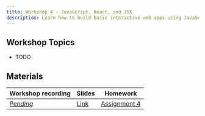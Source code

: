 ```yaml
---
title: Workshop 4 - JavaScript, React, and JSX
description: Learn how to build basic interactive web apps using JavaScript, React, and JSX.
---
```


## Workshop Topics

- TODO

## Materials

| Workshop recording  | Slides                                                                                                       | Homework                                          |
| ------------------- | ------------------------------------------------------------------------------------------------------------ | ------------------------------------------------- |
| [*Pending*](#)      | [Link](https://docs.google.com/presentation/d/1xvEhefgVG_Jb1W2SA-FnBuR6hSd9XdOLYziqpisPpCE/edit?usp=sharing) | [Assignment 4](/content/assignments/assignment-4) |

